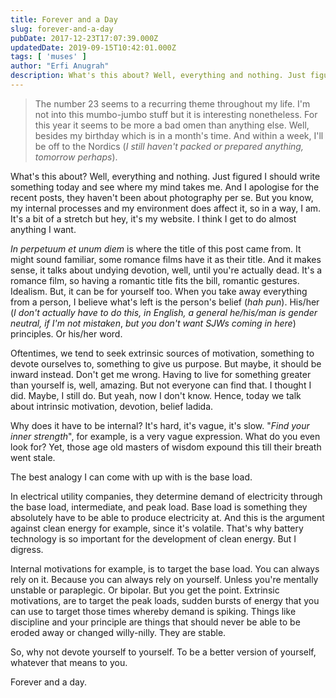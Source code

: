 ```yaml
---
title: Forever and a Day
slug: forever-and-a-day
pubDate: 2017-12-23T17:07:39.000Z
updatedDate: 2019-09-15T10:42:01.000Z
tags: [ 'muses' ]
author: "Erfi Anugrah"
description: What's this about? Well, everything and nothing. Just figured I should write something today and see where my mind takes me. And I apologise for the recent posts, they haven't been about photography per se. But you know, my internal processes and my environment does affect it, so in a way, I am. It's a bit of a stretch but hey, it's my website. I think I get to do almost anything I want.
---
```


> The number 23 seems to a recurring theme throughout my life. I'm not into this mumbo-jumbo stuff but it is interesting nonetheless. For this year it seems to be more a bad omen than anything else. Well, besides my birthday which is in a month's time. And within a week, I'll be off to the Nordics (*I still haven't packed or prepared anything, tomorrow perhaps*).

What's this about? Well, everything and nothing. Just figured I should write something today and see where my mind takes me. And I apologise for the recent posts, they haven't been about photography per se. But you know, my internal processes and my environment does affect it, so in a way, I am. It's a bit of a stretch but hey, it's my website. I think I get to do almost anything I want.

*In perpetuum et unum diem* is where the title of this post came from. It might sound familiar, some romance films have it as their title. And it makes sense, it talks about undying devotion, well, until you're actually dead. It's a romance film, so having a romantic title fits the bill, romantic gestures. Idealism. But, it can be for yourself too. When you take away everything from a person, I believe what's left is the person's belief (*hah pun*). His/her (*I don't actually have to do this, in English, a general he/his/man is gender neutral, if I'm not mistaken*, *but you don't want SJWs coming in here*) principles. Or his/her word.

Oftentimes, we tend to seek extrinsic sources of motivation, something to devote ourselves to, something to give us purpose. But maybe, it should be inward instead. Don't get me wrong. Having to live for something greater than yourself is, well, amazing. But not everyone can find that. I thought I did. Maybe, I still do. But yeah, now I don't know. Hence, today we talk about intrinsic motivation, devotion, belief ladida.

Why does it have to be internal? It's hard, it's vague, it's slow. "*Find your inner strength*", for example, is a very vague expression. What do you even look for? Yet, those age old masters of wisdom expound this till their breath went stale.

The best analogy I can come with up with is the base load.

In electrical utility companies, they determine demand of electricity through the base load, intermediate, and peak load. Base load is something they absolutely have to be able to produce electricity at. And this is the argument against clean energy for example, since it's volatile. That's why battery technology is so important for the development of clean energy. But I digress.

Internal motivations for example, is to target the base load. You can always rely on it. Because you can always rely on yourself. Unless you're mentally unstable or paraplegic. Or bipolar. But you get the point. Extrinsic motivations, are to target the peak loads, sudden bursts of energy that you can use to target those times whereby demand is spiking. Things like discipline and your principle are things that should never be able to be eroded away or changed willy-nilly. They are stable.

So, why not devote yourself to yourself. To be a better version of yourself, whatever that means to you.

Forever and a day.

